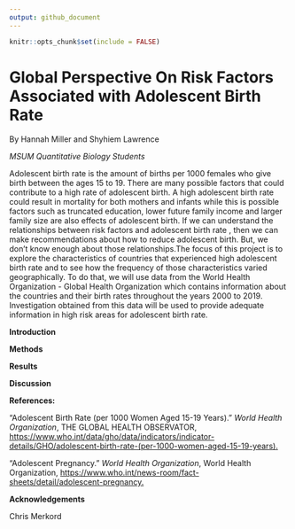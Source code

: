 ```yaml
---
output: github_document
---
```


```r
knitr::opts_chunk$set(include = FALSE)
```

# **Global Perspective On Risk Factors Associated with Adolescent Birth Rate**

By Hannah Miller and Shyhiem Lawrence

*MSUM Quantitative Biology Students*

Adolescent birth rate is the amount of births per 1000 females who give birth between the ages 15 to 19. There are many possible factors that could contribute to a high rate of adolescent birth. A high adolescent birth rate could result in mortality for both mothers and infants while this is possible factors such as truncated education, lower future family income and larger family size are also effects of adolescent birth. If we can understand the relationships between risk factors and adolescent birth rate , then we can make recommendations about how to reduce adolescent birth. But, we don't know enough about those relationships.The focus of this project is to explore the characteristics of countries that experienced high adolescent birth rate and to see how the frequency of those characteristics varied geographically. To do that, we will use data from the World Health Organization - Global Health Organization which contains information about the countries and their birth rates throughout the years 2000 to 2019. Investigation obtained from this data will be used to provide adequate information in high risk areas for adolescent birth rate.

**Introduction**

**Methods**

**Results**

**Discussion**

**References:**

"Adolescent Birth Rate (per 1000 Women Aged 15-19 Years)." *World Health Organization*, THE GLOBAL HEALTH OBSERVATOR, <https://www.who.int/data/gho/data/indicators/indicator-details/GHO/adolescent-birth-rate-(per-1000-women-aged-15-19-years).>

"Adolescent Pregnancy." *World Health Organization*, World Health Organization, <https://www.who.int/news-room/fact-sheets/detail/adolescent-pregnancy.>

**Acknowledgements**

Chris Merkord

## 
